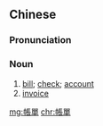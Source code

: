 {{also|帐单}}
==Chinese==
{{zh-forms|s=帐单}}

===Pronunciation===
{{zh-pron
|m=zhàngdān
|c=zoeng3 daan1
|cat=n
}}

===Noun===
{{zh-noun}}

# [[bill]]; [[check]]; [[account]]
# [[invoice]]

[[mg:帳單]]
[[chr:帳單]]